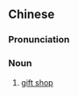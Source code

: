 {{also|礼品店}}
==Chinese==
{{zh-forms|s=礼品店|type=21}}

===Pronunciation===
{{zh-pron
|m=lǐpǐndiàn
|c=lai5 ban2 dim3
|cat=n
}}

===Noun===
{{zh-noun|mw=家}}

# [[gift shop]]